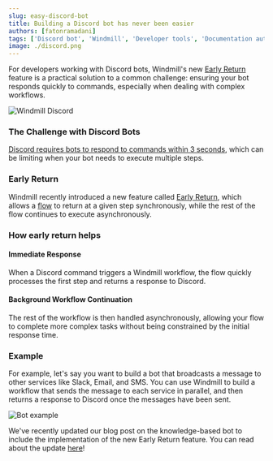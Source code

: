 ```yaml
---
slug: easy-discord-bot
title: Building a Discord bot has never been easier
authors: [fatonramadani]
tags: ['Discord bot', 'Windmill', 'Developer tools', 'Documentation automation']
image: ./discord.png
---
```



For developers working with Discord bots, Windmill's new [Early Return](/docs/flows/early_return) feature is a practical solution to a common challenge: ensuring your bot responds quickly to commands, especially when dealing with complex workflows.

![Windmill Discord](./discord.png "Windmill Discord")

### The Challenge with Discord Bots

[Discord requires bots to respond to commands within 3 seconds](https://discordjs.guide/message-components/interactions.html#responding-to-component-interactions), which can be limiting when your bot needs to execute multiple steps.

### Early Return

Windmill recently introduced a new feature called [Early Return](/docs/flows/early_return), which allows a [flow](/docs/flows/flow_editor) to return at a given step synchronously, while the rest of the flow continues to execute asynchronously.

<DocCard
	title="Early Return"
	description="Learn how to use Early Return to build a Discord bot."
	href="/docs/flows/early_return"
/>

### How early return helps

#### Immediate Response

When a Discord command triggers a Windmill workflow, the flow quickly processes the first step and returns a response to Discord.

#### Background Workflow Continuation

The rest of the workflow is then handled asynchronously, allowing your flow to complete more complex tasks without being constrained by the initial response time.

### Example

For example, let's say you want to build a bot that broadcasts a message to other services like Slack, Email, and SMS. You can use Windmill to build a workflow that sends the message to each service in parallel, and then returns a response to Discord once the messages have been sent.

![Bot example](./bot-example.png)

<!-- @Faton add video example here -->

We've recently updated our blog post on the knowledge-based bot to include the implementation of the new Early Return feature. You can read about the update [here](/blog/knowledge-base-discord-bot)!